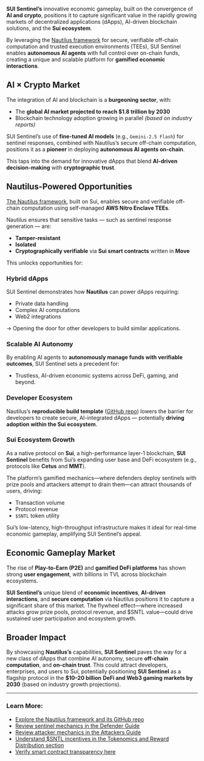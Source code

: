 **SUI Sentinel’s** innovative economic gameplay, built on the convergence of **AI and crypto**, positions it to capture significant value in the rapidly growing markets of decentralized applications (dApps), AI-driven blockchain solutions, and the **Sui ecosystem**.

By leveraging the [Nautilus framework](https://github.com/MystenLabs/nautilus) for secure, verifiable off-chain computation and trusted execution environments (TEEs), SUI Sentinel enables **autonomous AI agents** with full control over on-chain funds, creating a unique and scalable platform for **gamified economic interactions**.

## AI × Crypto Market

The integration of AI and blockchain is a **burgeoning sector**, with:

- The **global AI market projected to reach $1.8 trillion by 2030**  
- Blockchain technology adoption growing in parallel _(based on industry reports)_

SUI Sentinel’s use of **fine-tuned AI models** (e.g., `Gemini-2.5 Flash`) for sentinel responses, combined with Nautilus’s secure off-chain computation, positions it as a **pioneer** in deploying **autonomous AI agents on-chain**.

This taps into the demand for innovative dApps that blend **AI-driven decision-making** with **cryptographic trust**.

## Nautilus-Powered Opportunities

[The Nautilus framework](https://github.com/MystenLabs/nautilus), built on Sui, enables secure and verifiable off-chain computation using self-managed **AWS Nitro Enclave TEEs**.

Nautilus ensures that sensitive tasks — such as sentinel response generation — are:

- **Tamper-resistant**
- **Isolated**
- **Cryptographically verifiable** via **Sui smart contracts** written in **Move**

This unlocks opportunities for:

### Hybrid dApps

SUI Sentinel demonstrates how **Nautilus** can power dApps requiring:

- Private data handling  
- Complex AI computations  
- Web2 integrations

→ Opening the door for other developers to build similar applications.

### Scalable AI Autonomy

By enabling AI agents to **autonomously manage funds with verifiable outcomes**, SUI Sentinel sets a precedent for:

- Trustless, AI-driven economic systems across DeFi, gaming, and beyond.

### Developer Ecosystem

Nautilus’s **reproducible build template** ([GitHub repo](https://github.com/MystenLabs/nautilus)) lowers the barrier for developers to create secure, AI-integrated dApps — potentially **driving adoption within the Sui ecosystem**.

### Sui Ecosystem Growth

As a native protocol on **Sui**, a high-performance layer-1 blockchain, **SUI Sentinel** benefits from Sui’s expanding user base and DeFi ecosystem (e.g., protocols like **Cetus** and **MMT**). 

The platform’s gamified mechanics—where defenders deploy sentinels with prize pools and attackers attempt to drain them—can attract thousands of users, driving:

- Transaction volume  
- Protocol revenue  
- `$SNTL` token utility  

Sui’s low-latency, high-throughput infrastructure makes it ideal for real-time economic gameplay, amplifying SUI Sentinel’s appeal.


## Economic Gameplay Market

The rise of **Play-to-Earn (P2E)** and **gamified DeFi platforms** has shown strong **user engagement**, with billions in TVL across blockchain ecosystems.


**SUI Sentinel’s** unique blend of **economic incentives**, **AI-driven interactions**, and **secure computation** via Nautilus positions it to capture a significant share of this market. The flywheel effect—where increased attacks grow prize pools, protocol revenue, and $SNTL value—could drive sustained user participation and ecosystem growth.

## Broader Impact

By showcasing **Nautilus’s** capabilities, **SUI Sentinel** paves the way for a new class of dApps that combine AI autonomy, secure **off-chain computation**, and **on-chain trust**. This could attract developers, enterprises, and users to Sui, potentially positioning **SUI Sentinel** as a flagship protocol in the **$10–20 billion** **DeFi and Web3 gaming markets by 2030** (based on industry growth projections).

---

### Learn More:

-  [Explore the Nautilus framework and its GitHub repo](https://github.com/MystenLabs/nautilus)  
-  [Review sentinel mechanics in the Defender Guide](/guides/defender-guide)  
-  [Review attacker mechanics in the Attackers Guide](/guides/attackers-guide)  
-  [Understand $SNTL incentives in the Tokenomics and Reward Distribution section](/tokenomics)  
-  [Verify smart contract transparency here](https://github.com/sui-sentinel/contracts)
